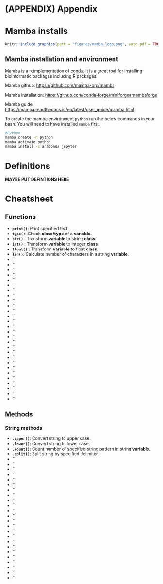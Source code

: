 # (APPENDIX) Appendix {.unnumbered}

# Mamba installs

```r
knitr::include_graphics(path = "figures/mamba_logo.png", auto_pdf = TRUE)
```

## Mamba installation and environment {#mamba_install}

Mamba is a reimplementation of conda. It is a great tool for installing bioinformatic packages including R packages.

Mamba github: <https://github.com/mamba-org/mamba>

Mamba installation: <https://github.com/conda-forge/miniforge#mambaforge>

Mamba guide: <https://mamba.readthedocs.io/en/latest/user_guide/mamba.html>

To create the mamba environment `python` run the below commands in your bash. You will need to have installed `mamba` first.

```bash
#Python
mamba create -n python
mamba activate python
mamba install -c anaconda jupyter
```

# Definitions

__MAYBE PUT DEFINTIONS HERE__



# Cheatsheet {#cheatsheet}

## Functions

- __`print()`__: Print specified text.
- __`type()`__: Check __class/type__ of a __variable__.
- __`str()`__ : Transform __variable__ to string __class__.
- __`int()`__ : Transform __variable__ to integer __class__.
- __`float()`__ : Transform __variable__ to float __class__.
- __`len()`__: Calculate number of characters in a string __variable__.
- __``__
- __``__
- __``__
- __``__
- __``__
- __``__
- __``__
- __``__
- __``__
- __``__
- __``__
- __``__
- __``__
- __``__
- __``__
- __``__
- __``__
- __``__
- __``__
- __``__
- __``__
- __``__
- __``__
- __``__
- __``__
- __``__
- __``__
- __``__

## Methods

### String methods

- __`.upper()`__: Convert string to upper case.
- __`.lower()`__: Convert string to lower case.
- __`.count()`__: Count number of specified string pattern in string __variable__.
- __`.split()`__: Split string by specified delimiter.
- __``__
- __``__
- __``__
- __``__
- __``__
- __``__
- __``__
- __``__
- __``__
- __``__
- __``__
- __``__
- __``__
- __``__
- __``__
- __``__
- __``__
- __``__
- __``__
- __``__
- __``__
- __``__
- __``__
- __``__
